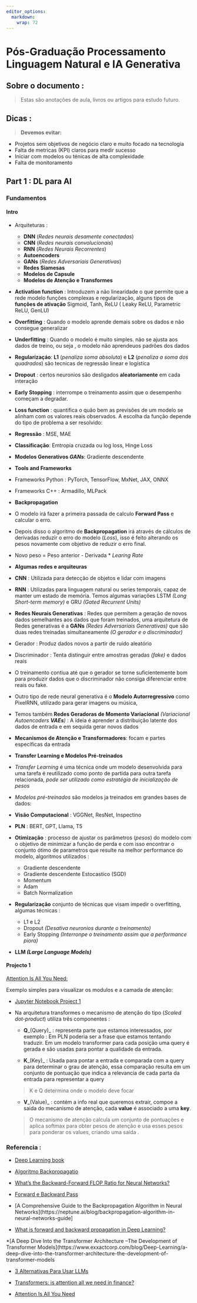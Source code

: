 ```yaml
---
editor_options: 
  markdown: 
    wrap: 72
---
```


# Pós-Graduação Processamento Linguagem Natural e IA Generativa




## Sobre o documento : 

> Estas são anotações de aula, livros ou artigos para estudo futuro.


## Dicas : 

> **Devemos evitar:**

  -  Projetos sem objetivos de negócio claro e muito focado na tecnologia
  -  Falta de metricas (KPI) claros para medir sucesso
  -  Iniciar com modelos ou ténicas de alta complexidade
  -  Falta de monitoramento



## Part 1 : DL para AI


### Fundamentos

#### Intro

 - Arquiteturas :
  
    - **DNN** (_Redes neurais desamente conectadas_)
    - **CNN** (_Redes neurais convolucionais_)
    - **RNN** (_Redes Neurais Recorrentes_)
    - **Autoencoders**
    - **GANs** (_Redes Adversariais Generativas_)
    - **Redes Siamesas**
    - **Modelos de Capsule**
    - **Modelos de Atenção e Transformes**



 - **Activation function** : Introduzem a não linearidade o que permite que a rede modelo funções complexas e regularização, alguns tipos de **funções de ativação** Sigmoid, Tanh,  ReLU ( Leaky ReLU, Parametric ReLU, GenLU)

 - **Overfitting** : Quando o modelo aprende demais sobre os dados e não consegue generalizar

 - **Underfitting** : Quando o modelo é muito simples. não se ajusta aos dados de treino, ou seja , o modelo não aprendeuos padrões dos dados

 - **Regularizaçáo**: **L1** (_penaliza soma absoluta_) e **L2** (_penaliza a soma dos quadrados_) são tecnicas de regressão linear e logística

 - **Dropout** : certos neuronios são desligados **aleatoriamente** em cada interação

 - **Early Stopping** : interrompe o treinamento assim que o desempenho começam a degradar.

 - **Loss function** :  quantifica o quão bem as previsões de um modelo se alinham com os valores reais observados. A escolha da função depende do tipo de problema a ser resolvido: 

  - **Regressão** : MSE, MAE
  - **Classificação**: Emtropia cruzada ou log loss, Hinge Loss
  - **Modelos Generativos _GANs_**: Gradiente descendente 


- **Tools and Frameworks**

 - Frameworks Python : PyTorch, TensorFlow, MxNet, JAX, ONNX 
 - Frameworks C++ : Armadillo, MLPack
   
 - **Backpropagation**

  - O modelo irá fazer a primeira passada de calculo **Forward Pass** e calcular o erro.

  - Depois disso o algoritmo de **Backpropagation** irá através de cálculos de derivadas reduzir o erro do modelo (_*Loss*_), isso é feito alterando os pesos novamente com objetivo de reduzir o erro final.

  - Novo peso = Peso anterior - Derivada * _Learing Rate_

- **Algumas redes e arquiteuras**

 - **CNN** : Utilizada para detecção de objetos e lidar com imagens

 - **RNN** : Utilizadas para linguagem natural ou series temporais, capaz de manter um estado de memória. Temos algumas variações LSTM _(Long Short-term memory)_ e GRU _(Gated Recurrent Units)_

 - **Redes Neurais Generativas** : Redes que permitem a geração de novos dados semelhantes aos dados que foram treinados, uma arquitetura de Redes generativas é a **GANs** _(Redes Adversariais Generativas)_ que são duas redes treinadas  simultaneamente _(O gerador e o discriminador)_

  - Gerador : Produz dados novos a partir de ruído aleatório

  - Discriminador : Tenta distinguir entre amostras geradas _(fake)_ e dados reais

  - O treinamento contiua até que o gerador se torne suficientemente bom para produzir dados que o discriminador não consiga diferenciar entre reais ou fake.

  - Outro tipo de rede neural generativa é o **Modelo Autorregressivo** como PixelRNN, utilizado para gerar imagens ou música, 

  - Temos também **Redes Geradoras de Momento Variacional** _(Variacional Autoencoders **VAEs**)_ : A ideia é aprender a distribuição  latente  dos dados de entrada e em sequida gerar novos dados

 - **Mecanismos de Atenção e Transformadores**: focam e partes específicas da entrada

 - **Transfer Learning e Modelos Pré-treinados**     

  - _Transfer Learning_ é uma técnica onde um modelo desenvolvida para uma tarefa é reutilizado como ponto de partida para outra tarefa relacionada, _pode ser utilizado como estratégia de inicialização de pesos_

  - _Modelos pré-treinados_ são modelos ja treinados em grandes bases de dados:

   - **Visão Computacional** : VGGNet, ResNet, Inspectino

   - **PLN** : BERT, GPT, Llama, T5
 
- **Otimização** : processo de ajustar os parâmetros (_pesos_) do modelo com o objetivo de minimizar a função de perda e com isso encontrar o conjunto ótimo de parametros que resulte na melhor performance do modelo, algoritmos utilizados : 

  - Gradiente descendente
  - Gradiente descendente Estocastico (SGD)
  - Momentum
  - Adam
  - Batch Normalization

- **Regularização** conjunto de técnicas que visam impedir o overfitting, algumas técnicas : 

  - L1 e L2
  - Dropout _(Desativa neuronios durante o treinamento)_
  - Early Stopping _(Interronpe o treinamento assim que a performance piora)_

- **LLM _(Large Language Models)_**




#### Projecto 1

[Attention Is All You Need:](https://arxiv.org/abs/1706.03762)


Exemplo simples para visualizar os modulos e a camada de atenção:
  
  * [Jupyter Notebook Project 1](https://drive.google.com/file/d/1oG-yhFLZaSZn10izMBsXYQmL0eGSG-rG/view?usp=sharing)

  * Na arquitetura transformes o mecanismo de atenção  do tipo (_Scaled dot-product_) utiliza três componentes : 
  
    * **Q**_(Query)_ : representa parte que estamos interessados, por exemplo : Em PLN poderia ser a frase que estamos tentando traduzir. Em um modelo transformer para cada posição uma query é gerada e são usadas para pontar a qualidade da entrada. 
    
    * **K**_(Key)_ : Usada para pontar a entrada e comparada com a query para determinar o grau de atenção, essa comparação resulta em um conjunto de pontuação que indica a relevancia de cada parta da entrada para representar a query
    
    > K e Q determina onde o modelo deve focar

    * **V**_(Value)_ : contém a info real que queremos extrair, compoe a saida do mecanismo de atenção, cada **value** é associado a uma **key**.

    > O  mecanismo  de  atenção  calcula  um  conjunto  de pontuações e  aplica softmax  para  obter  pesos  de  atenção  e  usa  esses  pesos  para  ponderar  os values,  criando  uma  saída .




### Referencia :

  * [Deep Learning book](https://www.deeplearningbook.com.br/)

  * [Algoritmo Backpropagatio](https://www.deeplearningbook.com.br/algoritmo-backpropagation-parte-2-treinamento-de-redes-neurais/)
  
  * [What’s the Backward-Forward FLOP Ratio for Neural Networks?](https://epochai.org/blog/backward-forward-FLOP-ratio)

  * [Forward e Backward Pass](https://www.researchgate.net/figure/Forward-and-backward-passes-during-inference-and-backpropagation_fig2_327068529)
  
  * [A Comprehensive Guide to the Backpropagation Algorithm in Neural Networks](https://neptune.ai/blog/backpropagation-algorithm-in-neural-networks-guide]
  
  * [What is forward and backward propagation in Deep Learning?](https://www.nomidl.com/deep-learning/what-is-forward-and-backward-propagation-in-deep-learning/)
   
  
  *[A Deep Dive Into the Transformer Architecture –The Development of Transformer Models](https://www.exxactcorp.com/blog/Deep-Learning/a-deep-dive-into-the-transformer-architecture-the-development-of-transformer-models
  
  * [3 Alternativas Para Usar LLMs](https://www.cienciaedados.com/3-alternativas-para-usar-llms/)
  
  * [Transformers: is attention all we need in finance?](https://quantdare.com/transformers-is-attention-all-we-need-in-finance-part-i)
  
  * [Attention Is All You Need](https://arxiv.org/abs/1706.03762)

